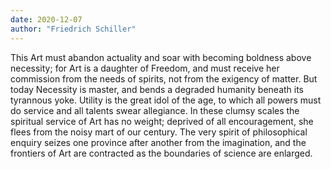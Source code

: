 ```yaml
---
date: 2020-12-07
author: "Friedrich Schiller"
---
```


This Art must abandon actuality and soar with becoming boldness above necessity; for Art is a daughter of Freedom, and must receive her commission from the needs of spirits, not from the exigency of matter. But today Necessity is master, and bends a degraded humanity beneath its tyrannous yoke. Utility is the great idol of the age, to which all powers must do service and all talents swear allegiance. In these clumsy scales the spiritual service of Art has no weight; deprived of all encouragement, she flees from the noisy mart of our century. The very spirit of philosophical enquiry seizes one province after another from the imagination, and the frontiers of Art are contracted as the boundaries of science are enlarged.
